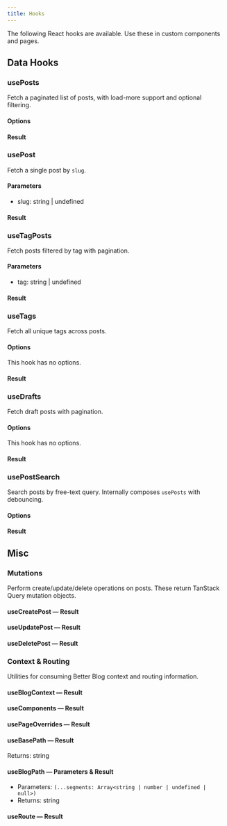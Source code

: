 ```yaml
---
title: Hooks
---
```


The following React hooks are available. Use these in custom components and pages.

## Data Hooks

### usePosts

Fetch a paginated list of posts, with load-more support and optional filtering.

#### Options

<AutoTypeTable path="../../packages/better-blog/src/hooks/types.ts" name="UsePostsOptions" />

#### Result

<AutoTypeTable path="../../packages/better-blog/src/hooks/types.ts" name="UsePostsResult" />

### usePost

Fetch a single post by `slug`.

#### Parameters

- slug: string | undefined

#### Result

<AutoTypeTable path="../../packages/better-blog/src/hooks/types.ts" name="UsePostResult" />

### useTagPosts

Fetch posts filtered by tag with pagination.

#### Parameters

- tag: string | undefined

#### Result

<AutoTypeTable path="../../packages/better-blog/src/hooks/types.ts" name="UsePostsResult" />

### useTags

Fetch all unique tags across posts.

#### Options

This hook has no options.

#### Result

<AutoTypeTable path="../../packages/better-blog/src/hooks/types.ts" name="UseTagsResult" />

### useDrafts

Fetch draft posts with pagination.

#### Options

This hook has no options.

#### Result

<AutoTypeTable path="../../packages/better-blog/src/hooks/types.ts" name="UseDraftsResult" />

### usePostSearch

Search posts by free-text query. Internally composes `usePosts` with debouncing.

#### Options

<AutoTypeTable path="../../packages/better-blog/src/hooks/types.ts" name="UsePostSearchOptions" />

#### Result

<AutoTypeTable path="../../packages/better-blog/src/hooks/types.ts" name="UsePostSearchResult" />

## Misc

### Mutations

Perform create/update/delete operations on posts. These return TanStack Query mutation objects.

#### useCreatePost — Result

<AutoTypeTable path="../../packages/better-blog/src/hooks/types.ts" name="UseCreatePostResult" />

#### useUpdatePost — Result

<AutoTypeTable path="../../packages/better-blog/src/hooks/types.ts" name="UseUpdatePostResult" />

#### useDeletePost — Result

<AutoTypeTable path="../../packages/better-blog/src/hooks/types.ts" name="UseDeletePostResult" />

### Context & Routing

Utilities for consuming Better Blog context and routing information.

#### useBlogContext — Result

<AutoTypeTable path="../../packages/better-blog/src/context/types.ts" name="BlogContextType" />

#### useComponents — Result

<AutoTypeTable path="../../packages/better-blog/src/context/types.ts" name="BlogUIComponents" />

#### usePageOverrides — Result

<AutoTypeTable path="../../packages/better-blog/src/types/index.ts" name="PageComponentOverrides" />

#### useBasePath — Result

Returns: string

#### useBlogPath — Parameters & Result

- Parameters: `(...segments: Array<string | number | undefined | null>)`
- Returns: string

#### useRoute — Result

<AutoTypeTable path="../../packages/better-blog/src/context/types.ts" name="RouteContextValue" />


